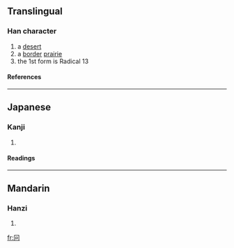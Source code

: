 ==Translingual==
===Han character===
{{Han char|rad=冂|as=03|sn=5|four=|canj=月口 (BR)|ids=⿵[[冂]][[口]]}}
# a [[desert]]
# a [[border]] [[prairie]]
# the 1st form is Radical 13
====References====
{{Han ref|kx=0129.020|dkj=01517|hdz=10099.070|uh=518B|ud=20875}}
----

==Japanese==
===Kanji===
{{ja-kanji|grade=|rs=冂03}}
# {{defn|Japanese}}
====Readings====
{{ja-readings|on=[[けい]] (kei), [[きょう]] (kyō)|kun=[[えながまえ]] (enagamae), [[どうがまえ]] (dougamae), [[けいがまえ]] (keigamae)}}
----
==Mandarin==
===Hanzi===
{{cmn-hanzi|pin=[[jiōng]] ([[jiong1]])|wg=[[chiung]]<sup>1</sup>}}
# {{defn|Mandarin}}

[[fr:冋]]